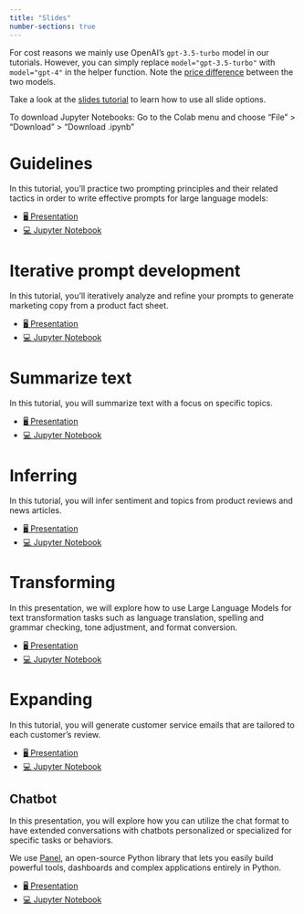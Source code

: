 ```yaml
---
title: "Slides"
number-sections: true
---
```


For cost reasons we mainly use OpenAI's `gpt-3.5-turbo` model in our tutorials. However, you can simply replace `model="gpt-3.5-turbo"` with `model="gpt-4"` in the helper function. Note the [price difference](https://openai.com/pricing) between the two models.

::: {.callout-note appearance="simple"}
Take a look at the [slides tutorial](https://kirenz.github.io/lab-toolkit/slides/slides.html#/title-slide) to learn how to use all slide options. 

To download Jupyter Notebooks: Go to the Colab menu and choose "File" > "Download" > "Download .ipynb"
:::

# Guidelines

In this tutorial, you'll practice two prompting principles and their related tactics in order to write effective prompts for large language models:


::: {.callout-tip appearance="simple" icon=false}
- [🖥️ Presentation](/slides/guidelines.qmd)
- [💻 Jupyter Notebook](https://colab.research.google.com/github/kirenz/lab-prompt/blob/main/code/guidelines.ipynb)
:::



# Iterative prompt development

In this tutorial, you'll iteratively analyze and refine your prompts to generate marketing copy from a product fact sheet.

::: {.callout-tip appearance="simple" icon=false}
- [🖥️ Presentation](/slides/iterative-prompt-development.qmd)
- [💻 Jupyter Notebook](https://colab.research.google.com/github/kirenz/lab-prompt/blob/main/code/iterative-prompt-development.ipynb)
:::


# Summarize text

In this tutorial, you will summarize text with a focus on specific topics.

::: {.callout-tip appearance="simple" icon=false}
- [🖥️ Presentation](/slides/summarizing.qmd)
- [💻 Jupyter Notebook](https://colab.research.google.com/github/kirenz/lab-prompt/blob/main/code/summarizing.ipynb)
:::


# Inferring

In this tutorial, you will infer sentiment and topics from product reviews and news articles.

::: {.callout-tip appearance="simple" icon=false}
- [🖥️ Presentation](/slides/inferring.qmd)
- [💻 Jupyter Notebook](https://colab.research.google.com/github/kirenz/lab-prompt/blob/main/code/inferring.ipynb)
:::

# Transforming

In this presentation, we will explore how to use Large Language Models for text transformation tasks such as language translation, spelling and grammar checking, tone adjustment, and format conversion.

::: {.callout-tip appearance="simple" icon=false}
- [🖥️ Presentation](/slides/transforming.qmd)
- [💻 Jupyter Notebook](https://colab.research.google.com/github/kirenz/lab-prompt/blob/main/code/transforming.ipynb)
:::


# Expanding

In this tutorial, you will generate customer service emails that are tailored to each customer's review.

::: {.callout-tip appearance="simple" icon=false}
- [🖥️ Presentation](/slides/expanding.qmd)
- [💻 Jupyter Notebook](https://colab.research.google.com/github/kirenz/lab-prompt/blob/main/code/expanding.ipynb)
:::


## Chatbot

In this presentation, you will explore how you can utilize the chat format to have extended conversations with chatbots personalized or specialized for specific tasks or behaviors.

We use [Panel](https://panel.holoviz.org/), an open-source Python library that lets you easily build powerful tools, dashboards and complex applications entirely in Python. 

::: {.callout-tip appearance="simple" icon=false}
- [🖥️ Presentation](/slides/chatbot.qmd)
- [💻 Jupyter Notebook](https://colab.research.google.com/github/kirenz/lab-prompt/blob/main/code/chatbot.ipynb)
:::


